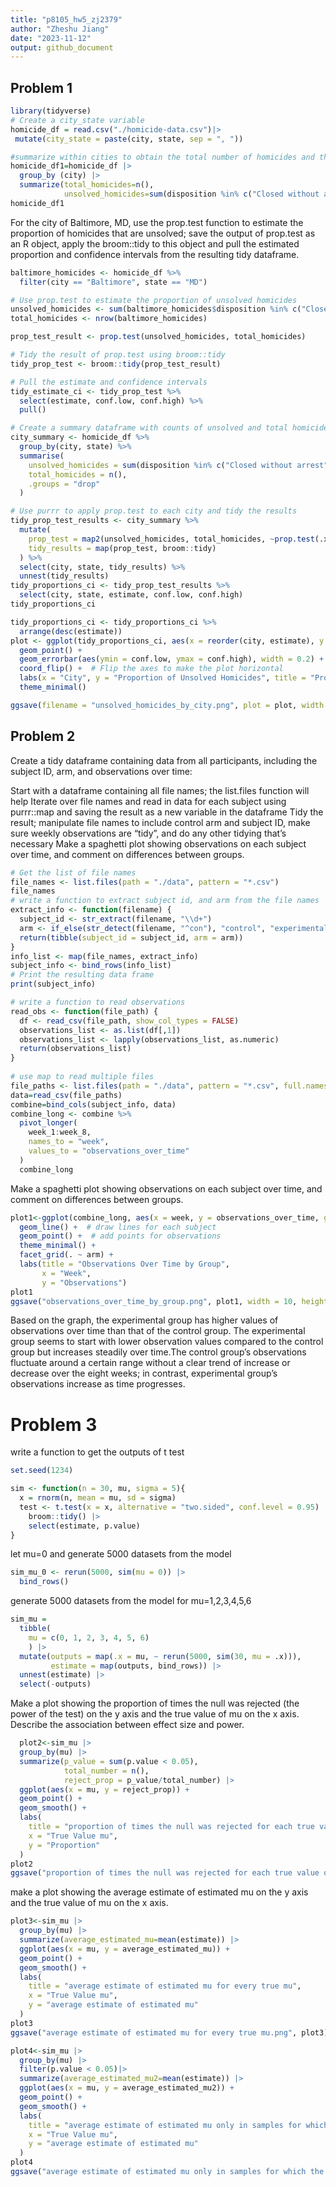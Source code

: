 ```yaml
---
title: "p8105_hw5_zj2379"
author: "Zheshu Jiang"
date: "2023-11-12"
output: github_document
---
```


## Problem 1
```r
library(tidyverse)
# Create a city_state variable
homicide_df = read.csv("./homicide-data.csv")|>
 mutate(city_state = paste(city, state, sep = ", "))

#summarize within cities to obtain the total number of homicides and the number of unsolved homicides 
homicide_df1=homicide_df |>
  group_by (city) |>
  summarize(total_homicides=n(),
            unsolved_homicides=sum(disposition %in% c("Closed without arrest","Closed by arrest")))
homicide_df1
```

For the city of Baltimore, MD, use the prop.test function to estimate the proportion of homicides that are unsolved; save the output of prop.test as an R object, apply the broom::tidy to this object and pull the estimated proportion and confidence intervals from the resulting tidy dataframe.

```r
baltimore_homicides <- homicide_df %>%
  filter(city == "Baltimore", state == "MD")

# Use prop.test to estimate the proportion of unsolved homicides
unsolved_homicides <- sum(baltimore_homicides$disposition %in% c("Closed without arrest", "Open/No arrest"))
total_homicides <- nrow(baltimore_homicides)

prop_test_result <- prop.test(unsolved_homicides, total_homicides)

# Tidy the result of prop.test using broom::tidy
tidy_prop_test <- broom::tidy(prop_test_result)

# Pull the estimate and confidence intervals
tidy_estimate_ci <- tidy_prop_test %>%
  select(estimate, conf.low, conf.high) %>%
  pull()
```

```r

# Create a summary dataframe with counts of unsolved and total homicides by city
city_summary <- homicide_df %>%
  group_by(city, state) %>%
  summarise(
    unsolved_homicides = sum(disposition %in% c("Closed without arrest", "Open/No arrest")),
    total_homicides = n(),
    .groups = "drop"
  )

# Use purrr to apply prop.test to each city and tidy the results
tidy_prop_test_results <- city_summary %>%
  mutate(
    prop_test = map2(unsolved_homicides, total_homicides, ~prop.test(.x, .y)),
    tidy_results = map(prop_test, broom::tidy)
  ) %>%
  select(city, state, tidy_results) %>%
  unnest(tidy_results)
tidy_proportions_ci <- tidy_prop_test_results %>%
  select(city, state, estimate, conf.low, conf.high)
tidy_proportions_ci
```

```r
tidy_proportions_ci <- tidy_proportions_ci %>%
  arrange(desc(estimate))
plot <- ggplot(tidy_proportions_ci, aes(x = reorder(city, estimate), y = estimate)) +
  geom_point() +
  geom_errorbar(aes(ymin = conf.low, ymax = conf.high), width = 0.2) +
  coord_flip() +  # Flip the axes to make the plot horizontal
  labs(x = "City", y = "Proportion of Unsolved Homicides", title = "Proportion of Unsolved Homicides by City") +
  theme_minimal()

ggsave(filename = "unsolved_homicides_by_city.png", plot = plot, width = 10, height = 8, dpi = 300)
```

## Problem 2

Create a tidy dataframe containing data from all participants, including the subject ID, arm, and observations over time:

Start with a dataframe containing all file names; the list.files function will help
Iterate over file names and read in data for each subject using purrr::map and saving the result as a new variable in the dataframe
Tidy the result; manipulate file names to include control arm and subject ID, make sure weekly observations are “tidy”, and do any other tidying that’s necessary
Make a spaghetti plot showing observations on each subject over time, and comment on differences between groups.

```r
# Get the list of file names
file_names <- list.files(path = "./data", pattern = "*.csv")
file_names
# write a function to extract subject id, and arm from the file names
extract_info <- function(filename) {
  subject_id <- str_extract(filename, "\\d+")
  arm <- if_else(str_detect(filename, "^con"), "control", "experimental")
  return(tibble(subject_id = subject_id, arm = arm))
}
info_list <- map(file_names, extract_info)
subject_info <- bind_rows(info_list)
# Print the resulting data frame
print(subject_info)
```



```r
# write a function to read observations
read_obs <- function(file_path) {
  df <- read_csv(file_path, show_col_types = FALSE)
  observations_list <- as.list(df[,1])
  observations_list <- lapply(observations_list, as.numeric)
  return(observations_list)
}
 
# use map to read multiple files
file_paths <- list.files(path = "./data", pattern = "*.csv", full.names = TRUE)
data=read_csv(file_paths)
combine=bind_cols(subject_info, data)
combine_long <- combine %>%
  pivot_longer(
    week_1:week_8,
    names_to = "week",
    values_to = "observations_over_time"
  )
  combine_long
```
Make a spaghetti plot showing observations on each subject over time, and comment on differences between groups.


```r
plot1<-ggplot(combine_long, aes(x = week, y = observations_over_time, group = subject_id, color = arm)) +
  geom_line() +  # draw lines for each subject
  geom_point() +  # add points for observations
  theme_minimal() +  
  facet_grid(. ~ arm) +
  labs(title = "Observations Over Time by Group",
       x = "Week",
       y = "Observations") 
plot1
ggsave("observations_over_time_by_group.png", plot1, width = 10, height = 6, dpi = 300)
```

Based on the graph, the experimental group has higher values of observations over time than that of the control group. The experimental group seems to start with lower observation values compared to the control group but increases steadily over time.The control group’s observations fluctuate around a certain range without a clear trend of increase or decrease over the eight weeks; in contrast, experimental group's observations increase as time progresses.


# Problem 3
write a function to get the outputs of t test
```r
set.seed(1234)

sim <- function(n = 30, mu, sigma = 5){
  x = rnorm(n, mean = mu, sd = sigma)
  test <- t.test(x = x, alternative = "two.sided", conf.level = 0.95) |>
    broom::tidy() |>
    select(estimate, p.value)
}
```

let mu=0 and generate 5000 datasets from the model
```r
sim_mu_0 <- rerun(5000, sim(mu = 0)) |>
  bind_rows()
```


generate 5000 datasets from the model for mu=1,2,3,4,5,6

```r
sim_mu = 
  tibble(
    mu = c(0, 1, 2, 3, 4, 5, 6)
    ) |>
  mutate(outputs = map(.x = mu, ~ rerun(5000, sim(30, mu = .x))),
         estimate = map(outputs, bind_rows)) |>
  unnest(estimate) |>
  select(-outputs)
```

Make a plot showing the proportion of times the null was rejected (the power of the test) on the y axis and the true value of mu on the x axis. Describe the association between effect size and power.


```r
  plot2<-sim_mu |>
  group_by(mu) |>
  summarize(p_value = sum(p.value < 0.05), 
            total_number = n(), 
            reject_prop = p_value/total_number) |>
  ggplot(aes(x = mu, y = reject_prop)) + 
  geom_point() + 
  geom_smooth() +
  labs(
    title = "proportion of times the null was rejected for each true value of mu",
    x = "True Value mu", 
    y = "Proportion"
  )
plot2
ggsave("proportion of times the null was rejected for each true value of mu.png", plot2)
```

make a plot showing the average estimate of estimated mu on the y axis and the true value of mu on the x axis. 

```r
plot3<-sim_mu |>
  group_by(mu) |>
  summarize(average_estimated_mu=mean(estimate)) |>
  ggplot(aes(x = mu, y = average_estimated_mu)) + 
  geom_point() + 
  geom_smooth() +
  labs(
    title = "average estimate of estimated mu for every true mu",
    x = "True Value mu", 
    y = "average estimate of estimated mu"
  )
plot3
ggsave("average estimate of estimated mu for every true mu.png", plot3)
```

```r
plot4<-sim_mu |>
  group_by(mu) |>
  filter(p.value < 0.05)|>
  summarize(average_estimated_mu2=mean(estimate)) |>
  ggplot(aes(x = mu, y = average_estimated_mu2)) + 
  geom_point() + 
  geom_smooth() +
  labs(
    title = "average estimate of estimated mu only in samples for which the null was rejected for every true mu",
    x = "True Value mu", 
    y = "average estimate of estimated mu"
  )
plot4
ggsave("average estimate of estimated mu only in samples for which the null was rejected for every true mu", plot4)
```



